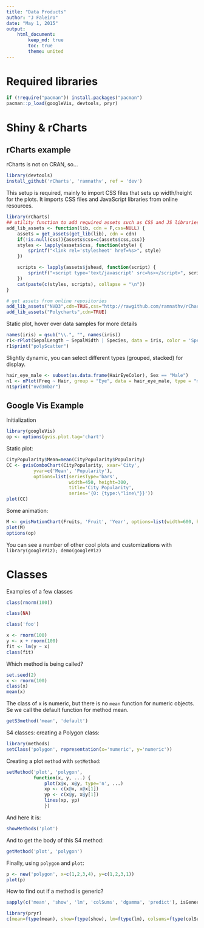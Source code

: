 ```yaml
---
title: "Data Products"
author: "J Faleiro"
date: "May 1, 2015"
output: 
    html_document:
        keep_md: true
        toc: true
        theme: united
---
```


# Required libraries

```r
if (!require("pacman")) install.packages("pacman")
pacman::p_load(googleVis, devtools, pryr)
```

# Shiny & rCharts

## rCharts example

rCharts is not on CRAN, so...

```r
library(devtools)
install_github('rCharts', 'ramnathv', ref = 'dev')
```

This setup is required, mainly to import CSS files that sets up width/height for the plots. It imports CSS files and JavaScript libraries from online resources. 

```r
library(rCharts)
## utility function to add required assets such as CSS and JS libraries
add_lib_assets <- function(lib, cdn = F,css=NULL) {
    assets = get_assets(get_lib(lib), cdn = cdn)
    if(!is.null(css)){assets$css=c(assets$css,css)}
    styles <- lapply(assets$css, function(style) {
        sprintf("<link rel='stylesheet' href=%s>", style)
    })

    scripts <- lapply(assets$jshead, function(script) {
        sprintf("<script type='text/javascript' src=%s></script>", script)
    })
    cat(paste(c(styles, scripts), collapse = "\n"))
}

# get assets from online repositories 
add_lib_assets("NVD3",cdn=TRUE,css="http://rawgithub.com/ramnathv/rCharts/master/inst/libraries/nvd3/css/rNVD3.css") 
add_lib_assets("Polycharts",cdn=TRUE)
```

Static plot, hover over data samples for more details

```r
names(iris) = gsub("\\.", "", names(iris))
r1<-rPlot(SepalLength ~ SepalWidth | Species, data = iris, color = 'Species', type = 'point')
r1$print("polyScatter")
```

Slightly dynamic, you can select different types (grouped, stacked) for display.

```r
hair_eye_male <- subset(as.data.frame(HairEyeColor), Sex == "Male")
n1 <- nPlot(Freq ~ Hair, group = "Eye", data = hair_eye_male, type = "multiBarChart")
n1$print("nvd3mbar")
```

## Google Vis Example

Initialization

```r
library(googleVis)
op <- options(gvis.plot.tag='chart')
```

Static plot:

```r
CityPopularity$Mean=mean(CityPopularity$Popularity)
CC <- gvisComboChart(CityPopularity, xvar='City',
          yvar=c('Mean', 'Popularity'),
          options=list(seriesType='bars',
                       width=450, height=300,
                       title='City Popularity',
                       series='{0: {type:\"line\"}}'))
plot(CC)
```

Some animation:

```r
M <- gvisMotionChart(Fruits, 'Fruit', 'Year', options=list(width=600, heigth=400))
plot(M)
options(op)
```

You can see a number of other cool plots and customizations with `library(googleViz); demo(googleViz)`

# Classes

Examples of a few classes

```r
class(rnorm(100))
```

```r
class(NA)
```

```r
class('foo')
```

```r
x <- rnorm(100)
y <- x + rnorm(100)
fit <- lm(y ~ x)
class(fit)
```

Which method is being called?

```r
set.seed(2)
x <- rnorm(100)
class(x)
mean(x)
```

The class of x is numeric, but there is no `mean` function for numeric objects. Se we call the default function for method mean.

```r
getS3method('mean', 'default')
```

S4 classes: creating a Polygon class:

```r
library(methods)
setClass('polygon', representation(x='numeric', y='numeric'))
```

Creating a plot `method` with `setMethod`:

```r
setMethod('plot', 'polygon',
          function(x, y, ...) {
              plot(x@x, x@y, type='n', ...)
              xp <- c(x@x, x@x[1])
              yp <- c(x@y, x@y[1])
              lines(xp, yp)
              })
```

And here it is:

```r
showMethods('plot')
```

And to get the body of this S4 method:

```r
getMethod('plot', 'polygon')
```

Finally, using `polygon` and `plot`:

```r
p <- new('polygon', x=c(1,2,3,4), y=c(1,2,3,1))
plot(p)
```

How to find out if a method is generic?

```r
sapply(c('mean', 'show', 'lm', 'colSums', 'dgamma', 'predict'), isGeneric)
```

```r
library(pryr)
c(mean=ftype(mean), show=ftype(show), lm=ftype(lm), colsums=ftype(colSums), dgamma=ftype(dgamma), predict=ftype(predict))
```
